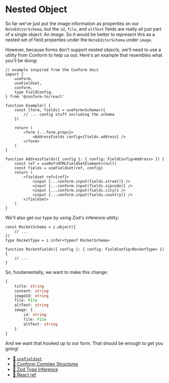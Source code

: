 # Nested Object

<EpicVideo url="https://www.epicweb.dev/workshops/professional-web-forms/complex-structures/grouping-and-managing-related-fields-in-form-objects" />

So far we've just put the image information as properties on our
`NoteEditorSchema`, but the `id`, `file`, and `altText` fields are really all
just part of a single object: An image. So it would be better to represent this
as a nested set of field properties under the `NoteEditorSchema` under `image`.

However, because forms don't support nested objects, we'll need to use a utility
from Conform to help us out. Here's an example that resembles what you'll be
doing:

```tsx lines=16,22-23
// example inspired from the Conform docs
import {
	useForm,
	useFieldset,
	conform,
	type FieldConfig,
} from '@conform-to/react'

function Example() {
	const [form, fields] = useForm<Schema>({
		// ... config stuff including the schema
	})

	return (
		<form {...form.props}>
			<AddressFields config={fields.address} />
		</form>
	)
}

function AddressFields({ config }: { config: FieldConfig<Address> }) {
	const ref = useRef<HTMLFieldSetElement>(null)
	const fields = useFieldset(ref, config)
	return (
		<fieldset ref={ref}>
			<input {...conform.input(fields.street)} />
			<input {...conform.input(fields.zipcode)} />
			<input {...conform.input(fields.city)} />
			<input {...conform.input(fields.country)} />
		</fieldset>
	)
}
```

We'll also get our type by using Zod's inference utility:

```tsx
const RocketSchema = z.object({
	// ...
})
type RocketType = z.infer<typeof RocketSchema>

function RocketFields({ config }: { config: FieldConfig<RocketType> }) {
	// ...
}
```

So, fundamentally, we want to make this change:

```ts remove=4-6 add=7-11
{
	title: string
	content: string
	imageId: string
	file: File
	altText: string
	image: {
		id: string
		file: File
		altText: string
	}
}
```

And we want that hooked up to our form. That should be enough to get you going!

- [📜 `useFieldset`](https://conform.guide/api/react#usefieldset)
- [📜 Conform Complex Structures](https://conform.guide/complex-structures)
- [📜 Zod Type Inference](https://zod.dev/?id=type-inference)
- [📜 React ref](https://react.dev/reference/react/useRef)
